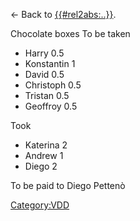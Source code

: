 ← Back to [[{{#rel2abs:..}}]].

Chocolate boxes
To be taken

* Harry 0.5
* Konstantin 1
* David 0.5
* Christoph 0.5
* Tristan 0.5
* Geoffroy 0.5

Took
* Katerina 2
* Andrew 1
* Diego 2

To be paid to Diego Pettenò

[[Category:VDD]]